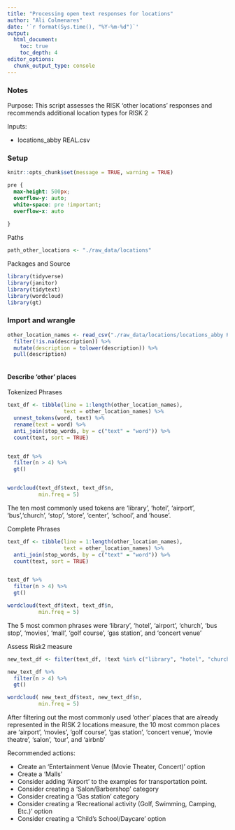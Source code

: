 ```yaml
---
title: "Processing open text responses for locations"
author: "Ali Colmenares"
date: '`r format(Sys.time(), "%Y-%m-%d")`'
output: 
  html_document:
    toc: true 
    toc_depth: 4
editor_options: 
  chunk_output_type: console
---
```


### Notes
Purpose: This script assesses the RISK 'other locations' responses and recommends additional location types for RISK 2    

Inputs:

* locations_abby REAL.csv


### Setup
```r
knitr::opts_chunk$set(message = TRUE, warning = TRUE)

```

```css
pre {
  max-height: 500px;
  overflow-y: auto;
  white-space: pre !important; 
  overflow-x: auto
 
}
```

Paths 
```r
path_other_locations <- "./raw_data/locations"
```

Packages and Source
```r
library(tidyverse)
library(janitor)
library(tidytext)
library(wordcloud)
library(gt)
```

### Import and wrangle

```r

other_location_names <- read_csv("./raw_data/locations/locations_abby REAL.csv") %>% #for now, just using abby's codes
  filter(!is.na(description)) %>% 
  mutate(description = tolower(description)) %>% 
  pull(description) 
  
```


#### Describe 'other' places

Tokenized Phrases
```r
text_df <- tibble(line = 1:length(other_location_names), 
                  text = other_location_names) %>%
  unnest_tokens(word, text) %>% 
  rename(text = word) %>% 
  anti_join(stop_words, by = c("text" = "word")) %>%
  count(text, sort = TRUE) 


text_df %>% 
  filter(n > 4) %>% 
  gt()


wordcloud(text_df$text, text_df$n,
          min.freq = 5) 

```
The ten most commonly used tokens are 'library', 'hotel', 'airport', 'bus','church', 'stop', 'store', 'center', 'school', and 'house'. 

Complete Phrases 
```r
text_df <- tibble(line = 1:length(other_location_names), 
                  text = other_location_names) %>%
  anti_join(stop_words, by = c("text" = "word")) %>% 
  count(text, sort = TRUE)


text_df %>% 
  filter(n > 4) %>% 
  gt() 

wordcloud(text_df$text, text_df$n,
          min.freq = 5)
```

The 5 most common phrases were 'library', 'hotel', 'airport', 'church', 'bus stop', 'movies', 'mall', 'golf course', 'gas station', and 'concert venue'

Assess Risk2 measure
```r
new_text_df <- filter(text_df, !text %in% c("library", "hotel", "church", "bus stop", "bus station", "motel", "hospital", "p.o", "transfer point", "bank", "community center", "west transfer point")) 

new_text_df %>% 
  filter(n > 4) %>% 
  gt() 

wordcloud( new_text_df$text, new_text_df$n,
          min.freq = 5)

```
After filtering out the most commonly used 'other' places that are already represented in the RISK 2 locations measure, the 10 most common places are 'airport', 'movies', 'golf course', 'gas station', 'concert venue', 'movie theatre', 'salon', 'tour', and 'airbnb'

Recommended actions:

* Create an 'Entertainment Venue (Movie Theater, Concert)' option
* Create a  'Malls'
* Consider adding 'Airport' to the examples for transportation point.
* Consider creating a 'Salon/Barbershop' category 
* Consider creating a 'Gas station' category
* Consider creating a 'Recreational activity (Golf, Swimming, Camping, Etc.)' option
* Consider creating a 'Child's School/Daycare' option